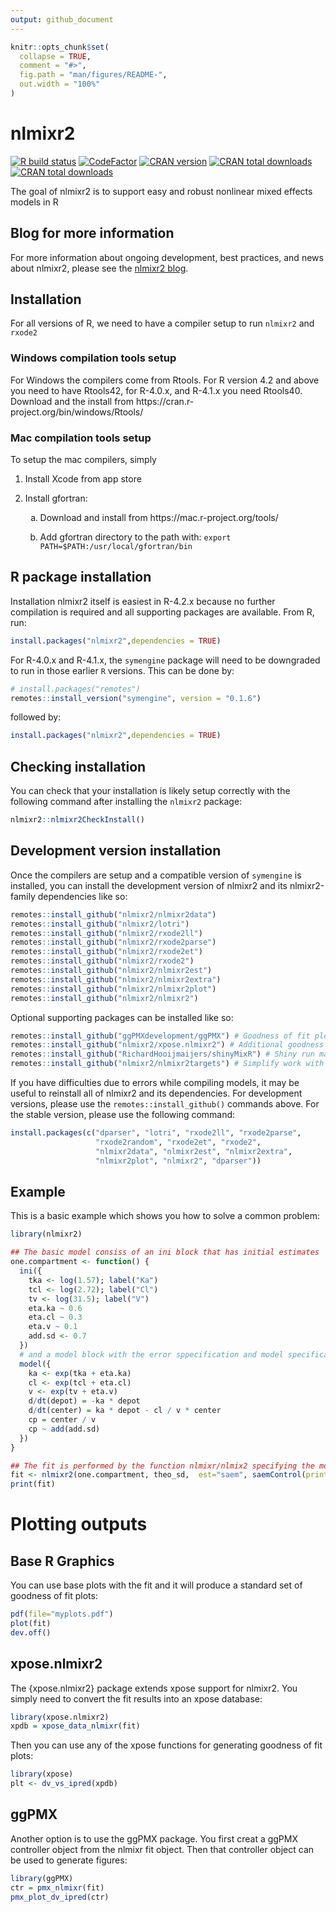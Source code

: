 ```yaml
---
output: github_document
---
```


<!-- README.md is generated from README.Rmd. Please edit that file -->

```r
knitr::opts_chunk$set(
  collapse = TRUE,
  comment = "#>",
  fig.path = "man/figures/README-",
  out.width = "100%"
)
```

# nlmixr2

<!-- badges: start -->
[![R build
status](https://github.com/nlmixr2/nlmixr2/workflows/R-CMD-check/badge.svg)](https://github.com/nlmixr2/nlmixr2/actions)
[![CodeFactor](https://www.codefactor.io/repository/github/nlmixr2/nlmixr2/badge)](https://www.codefactor.io/repository/github/nlmixr2/nlmixr2)
[![CRAN version](http://www.r-pkg.org/badges/version/nlmixr2)](https://cran.r-project.org/package=nlmixr2)
[![CRAN total downloads](https://cranlogs.r-pkg.org/badges/grand-total/nlmixr2)](https://cran.r-project.org/package=nlmixr2)
[![CRAN total downloads](https://cranlogs.r-pkg.org/badges/nlmixr2)](https://cran.r-project.org/package=nlmixr2)
<!-- badges: end -->

The goal of nlmixr2 is to support easy and robust nonlinear mixed effects models in R

## Blog for more information

For more information about ongoing development, best practices, and news about
nlmixr2, please see the [nlmixr2 blog](https://blog.nlmixr2.org/).

## Installation

For all versions of R, we need to have a compiler setup to run `nlmixr2` and `rxode2`

### Windows compilation tools setup 

For Windows the compilers come from Rtools. For R version 4.2 and
above you need to have Rtools42, for R-4.0.x, and R-4.1.x you need
Rtools40. Download and the install from
https://cran.r-project.org/bin/windows/Rtools/

### Mac compilation tools setup

To setup the mac compilers, simply

1. Install Xcode from app store

2. Install gfortran:

   a. Download and install from https://mac.r-project.org/tools/
   
   b. Add gfortran directory to the path with: `export PATH=$PATH:/usr/local/gfortran/bin`

## R package installation 

Installation nlmixr2 itself is easiest in R-4.2.x because no further compilation is required and all supporting packages are available. From R, run:

``` r
install.packages("nlmixr2",dependencies = TRUE)
```

For R-4.0.x and R-4.1.x, the `symengine` package will need to be
downgraded to run in those earlier `R` versions.  This can be done by:

``` r
# install.packages("remotes")
remotes::install_version("symengine", version = "0.1.6")
```

followed by:

``` r
install.packages("nlmixr2",dependencies = TRUE)
```

## Checking installation

You can check that your installation is likely setup correctly with the following command after installing the `nlmixr2` package:

```r
nlmixr2::nlmixr2CheckInstall()
```

## Development version installation

Once the compilers are setup and a compatible version of `symengine`
is installed, you can install the development version of nlmixr2 and
its nlmixr2-family dependencies like so:

``` r
remotes::install_github("nlmixr2/nlmixr2data")
remotes::install_github("nlmixr2/lotri")
remotes::install_github("nlmixr2/rxode2ll")
remotes::install_github("nlmixr2/rxode2parse")
remotes::install_github("nlmixr2/rxode2et")
remotes::install_github("nlmixr2/rxode2")
remotes::install_github("nlmixr2/nlmixr2est")
remotes::install_github("nlmixr2/nlmixr2extra")
remotes::install_github("nlmixr2/nlmixr2plot")
remotes::install_github("nlmixr2/nlmixr2")
```

Optional supporting packages can be installed like so:

``` r
remotes::install_github("ggPMXdevelopment/ggPMX") # Goodness of fit plots
remotes::install_github("nlmixr2/xpose.nlmixr2") # Additional goodness of fit plots
remotes::install_github("RichardHooijmaijers/shinyMixR") # Shiny run manager (like Piranha)
remotes::install_github("nlmixr2/nlmixr2targets") # Simplify work with the `targets` package
```

If you have difficulties due to errors while compiling models, it may
be useful to reinstall all of nlmixr2 and its dependencies.  For
development versions, please use the `remotes::install_github()`
commands above.  For the stable version, please use the following
command:

``` r
install.packages(c("dparser", "lotri", "rxode2ll", "rxode2parse",
                   "rxode2random", "rxode2et", "rxode2",
                   "nlmixr2data", "nlmixr2est", "nlmixr2extra",
                   "nlmixr2plot", "nlmixr2", "dparser"))
```

## Example

This is a basic example which shows you how to solve a common problem:

```r
library(nlmixr2)

## The basic model consiss of an ini block that has initial estimates
one.compartment <- function() {
  ini({
    tka <- log(1.57); label("Ka")
    tcl <- log(2.72); label("Cl")
    tv <- log(31.5); label("V")
    eta.ka ~ 0.6
    eta.cl ~ 0.3
    eta.v ~ 0.1
    add.sd <- 0.7
  })
  # and a model block with the error sppecification and model specification
  model({
    ka <- exp(tka + eta.ka)
    cl <- exp(tcl + eta.cl)
    v <- exp(tv + eta.v)
    d/dt(depot) = -ka * depot
    d/dt(center) = ka * depot - cl / v * center
    cp = center / v
    cp ~ add(add.sd)
  })
}

## The fit is performed by the function nlmixr/nlmix2 specifying the model, data and estimate
fit <- nlmixr2(one.compartment, theo_sd,  est="saem", saemControl(print=0))
print(fit)
```

# Plotting outputs

## Base R Graphics
You can use base plots with the fit and it will produce a standard set of goodness of fit plots:

```r
pdf(file="myplots.pdf")
plot(fit)
dev.off()
```


## xpose.nlmixr2

The {xpose.nlmixr2} package extends xpose support for nlmixr2. You simply need to convert the fit results into an xpose database: 

```r
library(xpose.nlmixr2)
xpdb = xpose_data_nlmixr(fit)
```

Then you can use any of the xpose functions for generating goodness of fit plots:

```r
library(xpose)
plt <- dv_vs_ipred(xpdb)
```


## ggPMX

Another option is to use the ggPMX package. You first creat a ggPMX controller object from the nlmixr fit object. Then that controller object can be used to generate figures:

```r
library(ggPMX)
ctr = pmx_nlmixr(fit)
pmx_plot_dv_ipred(ctr)
```
